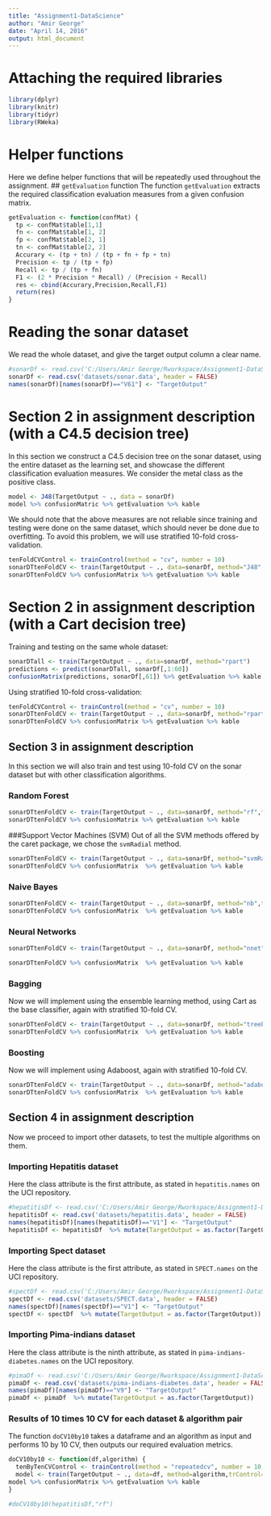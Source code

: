 ```yaml
---
title: "Assignment1-DataScience"
author: "Amir George"
date: "April 14, 2016"
output: html_document
---
```


# Attaching the required libraries
```r
library(dplyr)
library(knitr)
library(tidyr)
library(RWeka)
```

# Helper functions
Here we define helper functions that will be repeatedly used throughout the assignment.
## `getEvaluation` function
The function `getEvaluation` extracts the required classification evaluation measures from a given confusion matrix.
```r
getEvaluation <- function(confMat) {
  tp <- confMat$table[1,1]
  fn <- confMat$table[1, 2]
  fp <- confMat$table[2, 1]
  tn <- confMat$table[2, 2]
  Accurary <- (tp + tn) / (tp + fn + fp + tn)
  Precision <- tp / (tp + fp)
  Recall <- tp / (tp + fn)
  F1 <- (2 * Precision * Recall) / (Precision + Recall)
  res <- cbind(Accurary,Precision,Recall,F1)
  return(res)
}
```

# Reading the sonar dataset
We read the whole dataset, and give the target output column a clear name.
```r
#sonarDf <- read.csv('C:/Users/Amir George/Rworkspace/Assignment1-DataScience/csen1061-assignment-modeling/datasets/sonar.data', header = FALSE)
sonarDf <- read.csv('datasets/sonar.data', header = FALSE)
names(sonarDf)[names(sonarDf)=="V61"] <- "TargetOutput"
```

# Section 2 in assignment description (with a C4.5 decision tree)
In this section we construct a C4.5 decision tree on the sonar dataset, using the entire dataset as the learning set, and showcase the different classification evaluation measures. We consider the metal class as the positive class.
```r
model <- J48(TargetOutput ~ ., data = sonarDf)
model %>% confusionMatric %>% getEvaluation %>% kable
```

We should note that the above measures are not reliable since training and testing were done on the same dataset, which should never be done due to overfitting. To avoid this problem, we will use stratified 10-fold cross-validation.
```r
tenFoldCVControl <- trainControl(method = "cv", number = 10)
sonarDTtenFoldCV <- train(TargetOutput ~ ., data=sonarDf, method="J48",trControl=tenFoldCVControl)
sonarDTtenFoldCV %>% confusionMatrix %>% getEvaluation %>% kable
```

# Section 2 in assignment description (with a Cart decision tree)
Training and testing on the same whole dataset:
```r
sonarDTall <- train(TargetOutput ~ ., data=sonarDf, method="rpart")
predictions <- predict(sonarDTall, sonarDf[,1:60])
confusionMatrix(predictions, sonarDf[,61]) %>% getEvaluation %>% kable
```

Using stratified 10-fold cross-validation:
```r
tenFoldCVControl <- trainControl(method = "cv", number = 10)
sonarDTtenFoldCV <- train(TargetOutput ~ ., data=sonarDf, method="rpart",trControl=tenFoldCVControl)
sonarDTtenFoldCV %>% confusionMatrix %>% getEvaluation %>% kable
```

## Section 3 in assignment description
In this section we will also train and test using 10-fold CV on the sonar dataset but with other classification algorithms.

### Random Forest
```r
sonarDTtenFoldCV <- train(TargetOutput ~ ., data=sonarDf, method="rf",trControl=tenFoldCVControl)
sonarDTtenFoldCV %>% confusionMatrix %>% getEvaluation %>% kable
```

###Support Vector Machines (SVM)
Out of all the SVM methods offered by the caret package, we chose the `svmRadial` method.
```r
sonarDTtenFoldCV <- train(TargetOutput ~ ., data=sonarDf, method="svmRadial",trControl=tenFoldCVControl)
sonarDTtenFoldCV %>% confusionMatrix  %>% getEvaluation %>% kable
```

### Naive Bayes
```r
sonarDTtenFoldCV <- train(TargetOutput ~ ., data=sonarDf, method="nb",trControl=tenFoldCVControl)
sonarDTtenFoldCV %>% confusionMatrix  %>% getEvaluation %>% kable
```

### Neural Networks
```r
sonarDTtenFoldCV <- train(TargetOutput ~ ., data=sonarDf, method="nnet",trControl=tenFoldCVControl)
```
```r
sonarDTtenFoldCV %>% confusionMatrix  %>% getEvaluation %>% kable
```

### Bagging
Now we will implement using the ensemble learning method, using Cart as the base classifier, again with stratified 10-fold CV.
```r
sonarDTtenFoldCV <- train(TargetOutput ~ ., data=sonarDf, method="treebag",trControl=tenFoldCVControl)
sonarDTtenFoldCV %>% confusionMatrix  %>% getEvaluation %>% kable
```

### Boosting
Now we will implement using Adaboost, again with stratified 10-fold CV.
```r
sonarDTtenFoldCV <- train(TargetOutput ~ ., data=sonarDf, method="adaboost",trControl=tenFoldCVControl)
sonarDTtenFoldCV %>% confusionMatrix  %>% getEvaluation %>% kable
```

## Section 4 in assignment description
Now we proceed to import other datasets, to test the multiple algorithms on them.

### Importing Hepatitis dataset
Here the class attribute is the first attribute, as stated in `hepatitis.names` on the UCI repository.
```r
#hepatitisDf <- read.csv('C:/Users/Amir George/Rworkspace/Assignment1-DataScience/csen1061-assignment-modeling/datasets/hepatitis.data', header = FALSE)
hepatitisDf <- read.csv('datasets/hepatitis.data', header = FALSE)
names(hepatitisDf)[names(hepatitisDf)=="V1"] <- "TargetOutput"
hepatitisDf <- hepatitisDf  %>% mutate(TargetOutput = as.factor(TargetOutput))
```

### Importing Spect dataset
Here the class attribute is the first attribute, as stated in `SPECT.names` on the UCI repository.
```r
#spectDf <- read.csv('C:/Users/Amir George/Rworkspace/Assignment1-DataScience/csen1061-assignment-modeling/datasets/SPECT.data', header = FALSE)
spectDf <- read.csv('datasets/SPECT.data', header = FALSE)
names(spectDf)[names(spectDf)=="V1"] <- "TargetOutput"
spectDf <- spectDf  %>% mutate(TargetOutput = as.factor(TargetOutput))
```

### Importing Pima-indians dataset
Here the class attribute is the ninth attribute, as stated in `pima-indians-diabetes.names` on the UCI repository.
```r
#pimaDf <- read.csv('C:/Users/Amir George/Rworkspace/Assignment1-DataScience/csen1061-assignment-modeling/datasets/pima-indians-diabetes.data', header = FALSE)
pimaDf <- read.csv('datasets/pima-indians-diabetes.data', header = FALSE)
names(pimaDf)[names(pimaDf)=="V9"] <- "TargetOutput"
pimaDf <- pimaDf  %>% mutate(TargetOutput = as.factor(TargetOutput))
```

### Results of 10 times 10 CV for each dataset & algorithm pair
The function `doCV10by10` takes a dataframe and an algorithm as input and performs 10 by 10 CV, then outputs our required evaluation metrics.
```r
doCV10by10 <- function(df,algorithm) {
  tenByTenCVControl <- trainControl(method = "repeatedcv", number = 10, repeats = 10)
  model <- train(TargetOutput ~ ., data=df, method=algorithm,trControl=tenByTenCVControl)
model %>% confusionMatrix %>% getEvaluation %>% kable
}
```
```r
#doCV10by10(hepatitisDf,"rf")
```
